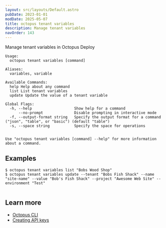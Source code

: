 ```yaml
---
layout: src/layouts/Default.astro
pubDate: 2023-01-01
modDate: 2025-05-07
title: octopus tenant variables
description: Manage tenant variables
navOrder: 143
---
```


Manage tenant variables in Octopus Deploy

```
Usage:
  octopus tenant variables [command]

Aliases:
  variables, variable

Available Commands:
  help Help about any command
  list List tenant variables
  update Update the value of a tenant variable

Global Flags:
  -h, --help                   Show help for a command
      --no-prompt              Disable prompting in interactive mode
  -f, --output-format string   Specify the output format for a command ("json", "table", or "basic") (default "table")
  -s, --space string           Specify the space for operations


Use "octopus tenant variables [command] --help" for more information about a command.
```

## Examples

<SamplesInstance />

```
$ octopus tenant variables list "Bobs Wood Shop"
$ octopus tenant variables update --tenant "Bobs Fish Shack" --name "site-name" --value "Bob's Fish Shack" --project "Awesome Web Site" --environment "Test"


```

## Learn more

- [Octopus CLI](/docs/octopus-rest-api/cli)
- [Creating API keys](/docs/octopus-rest-api/how-to-create-an-api-key)